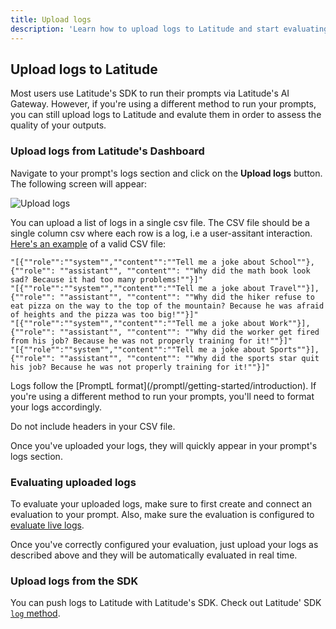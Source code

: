 ```yaml
---
title: Upload logs
description: 'Learn how to upload logs to Latitude and start evaluating your production systems.'
---
```


## Upload logs to Latitude

Most users use Latitude's SDK to run their prompts via Latitude's AI Gateway. However, if you're using a different method to run your prompts, you can still upload logs to Latitude and evalute them in order to assess the quality of your outputs.

### Upload logs from Latitude's Dashboard

Navigate to your prompt's logs section and click on the **Upload logs** button. The following screen will appear:

![Upload logs](/assets/upload_logs_1.png)

You can upload a list of logs in a single csv file. The CSV file should be a single column csv where each row is a log, i.e a user-assitant interaction. [Here's an example](https://docs.google.com/spreadsheets/d/1uxmUW2XhcqRB_cK0SBmHzUfa9xMqVzKZ0eT8umO8pr8/edit?usp=sharing) of a valid CSV file:

```csv
"[{""role"":""system"",""content"":""Tell me a joke about School""},{""role"": ""assistant"", ""content"": ""Why did the math book look sad? Because it had too many problems!""}]"
"[{""role"":""system"",""content"":""Tell me a joke about Travel""}],{""role"": ""assistant"", ""content"": ""Why did the hiker refuse to eat pizza on the way to the top of the mountain? Because he was afraid of heights and the pizza was too big!""}]"
"[{""role"":""system"",""content"":""Tell me a joke about Work""}],{""role"": ""assistant"", ""content"": ""Why did the worker get fired from his job? Because he was not properly training for it!""}]"
"[{""role"":""system"",""content"":""Tell me a joke about Sports""}],{""role"": ""assistant"", ""content"": ""Why did the sports star quit his job? Because he was not properly training for it!""}]"
```

<Note>
  Logs follow the [PromptL format](/promptl/getting-started/introduction).
  If you're using a different method to run your prompts, you'll need to format your logs accordingly.
</Note>

<Note type='warning'>Do not include headers in your CSV file.</Note>

Once you've uploaded your logs, they will quickly appear in your prompt's logs section.

### Evaluating uploaded logs

To evaluate your uploaded logs, make sure to first create and connect an evaluation to your prompt. Also, make sure the evaluation is configured to [evaluate live logs](/guides/evaluations/running-evaluations#running-evaluations-in-live-mode).

Once you've correctly configured your evaluation, just upload your logs as described above and they will be automatically evaluated in real time.

### Upload logs from the SDK

You can push logs to Latitude with Latitude's SDK. Check out Latitude' SDK [`log` method](/guides/sdk/typescript#pushing-a-log-to-latitude).
